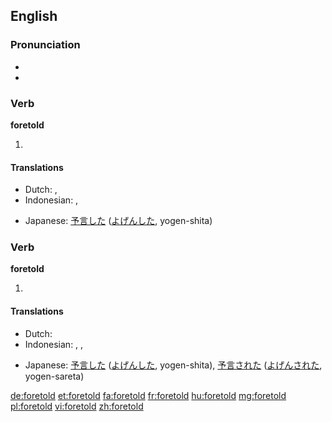 ==English==

===Pronunciation===
* {{IPA|/ˈfoɻtɒld/}}
* {{audio|en-us-foretold.ogg|Audio (US)}}

===Verb===
'''foretold'''

# {{simple past of|foretell}}

====Translations====
{{trans-top|simple past of "to foretell"}}
* Dutch: {{t-|nl|voorspelde}}, {{t-|nl|voorspelden}}
* Indonesian: {{t-|id|ramal|alt=meramal|xs=Indonesian}}, {{t-|id|ramal|alt=meramalkan|xs=Indonesian}}
{{trans-mid}}
* Japanese: [[予言]]した ([[よげん]]した, yogen-shita)
{{trans-bottom}}

===Verb===
'''foretold'''

# {{past participle of|foretell}}

====Translations====
{{trans-top|past participle of "foretell"}}
* Dutch: {{t-|nl|voorspeld}}
* Indonesian: {{t-|id|ramal|alt=meramal|xs=Indonesian}}, {{t-|id|ramal|alt=meramalkan|xs=Indonesian}}, {{t-|id|ramal|alt=diramalkan|xs=Indonesian}}
{{trans-mid}}
* Japanese: [[予言]]した ([[よげん]]した, yogen-shita), [[予言]]された ([[よげん]]された, yogen-sareta)
{{trans-bottom}}

[[de:foretold]]
[[et:foretold]]
[[fa:foretold]]
[[fr:foretold]]
[[hu:foretold]]
[[mg:foretold]]
[[pl:foretold]]
[[vi:foretold]]
[[zh:foretold]]